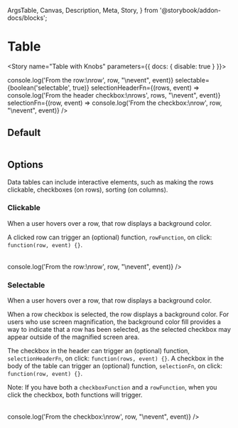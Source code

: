   ArgsTable,
  Canvas,
  Description,
  Meta,
  Story,
} from '@storybook/addon-docs/blocks';


<Meta component={Table} title="Components/Atoms/Table" />

# Table

<Description of={Table} />
<ArgsTable of={Table} />

<Story name="Table with Knobs" parameters={{ docs: { disable: true } }}>
  <Table
    columns={columns}
    data={data}
    pageSize={number('pageSize', 5)}
    clickable={boolean('clickable', false)}
    clickFn={(row, event) => console.log('From the row:\nrow', row, "\nevent", event)}
    selectable={boolean('selectable', true)}
    selectionHeaderFn={(rows, event) => console.log('From the header checkbox:\nrows', rows, "\nevent", event)}
    selectionFn={(row, event) => console.log('From the checkbox:\nrow', row, "\nevent", event)}
  />
</Story>

## Default

<Canvas>
  <Story name="Default">
    <Table
      columns={columns}
      data={data}
    />
  </Story>
</Canvas>

## Options

Data tables can include interactive elements, such as making the rows clickable, checkboxes (on rows), sorting (on columns).

### Clickable
When a user hovers over a row, that row displays a background color.

A clicked row can trigger an (optional) function, `rowFunction`, on click: `function(row, event) {}`.

<Canvas>
  <Story name="Clickable">
    <Table
      columns={columns}
      data={data}
      clickable={true}
      rowFunction={(row, event) => console.log('From the row:\nrow', row, "\nevent", event)}
    />
  </Story>
</Canvas>

### Selectable
When a user hovers over a row, that row displays a background color.

When a row checkbox is selected, the row displays a background color. For users who use screen magnification, the background color fill provides a way to indicate that a row has been selected, as the selected checkbox may appear outside of the magnified screen area.

The checkbox in the header can trigger an (optional) function, `selectionHeaderFn`, on click: `function(rows, event) {}`. A checkbox in the body of the table can trigger an (optional) function, `selectionFn`, on click: `function(row, event) {}`.

Note: If you have both a `checkboxFunction` and a `rowFunction`, when you click the checkbox, both functions will trigger.

<Canvas>
  <Story name="Selectable">
    <Table
      columns={columns}
      data={data}
      selectable={true}
      checkboxFunction={(row, event) => console.log('From the checkbox:\nrow', row, "\nevent", event)}
    />
  </Story>
</Canvas>
